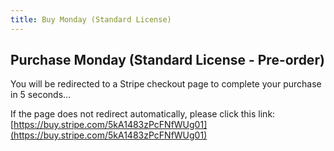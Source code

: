 ```yaml
---
title: Buy Monday (Standard License)
---
```



<Head>
  <meta httpEquiv="refresh" content="5; url='https://buy.stripe.com/5kA1483zPcFNfWUg01'" />
</Head>

## Purchase Monday (Standard License - Pre-order)

You will be redirected to a Stripe checkout page to complete your purchase in 5 seconds...

If the page does not redirect automatically, please click this link: [https://buy.stripe.com/5kA1483zPcFNfWUg01](https://buy.stripe.com/5kA1483zPcFNfWUg01)
